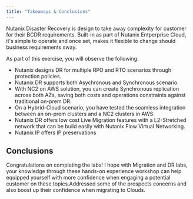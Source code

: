 ```yaml
---
title: "Takeaways & Conclusions"
---
```



Nutanix Disaster Recovery is design to take away complexity for customer for their BCDR requirements.
Built-in as part of Nutanix Entperprise Cloud, it's simple to operate and once set, makes it flexible 
to change should business requirements sway.

As part of this exercise, you will observe the following:

- Nutanix designs DR for multiple RPO and RTO scenarios through protection policies.
- Nutanix DR supports both Asychronous and Synchronous scenario.
- With NC2 on AWS solution, you can create Synchronous replication across both AZs, saving both costs 
and operations constraints against traditional on-prem DR. 
- On a Hybrid-Cloud scenario, you have tested the seamless integration between an on-prem clusters and a
NC2 clusters in AWS.
- Nutanix DR offers low cost Live Migration features with a L2-Stretched network that can be build easily 
with Nutanix Flow Virtual Networking.
- Nutanix IP offers IP preservations

## Conclusions

Congratulations on completing the labs! I hope with Migration and DR labs, your knowledge through these
hands-on experience workshop can help equipped yourself with more confidence when engaging a potential 
customer on these topics.Addressed some of the prospects concerns and also boost up their confidence when 
migrating to Clouds.




